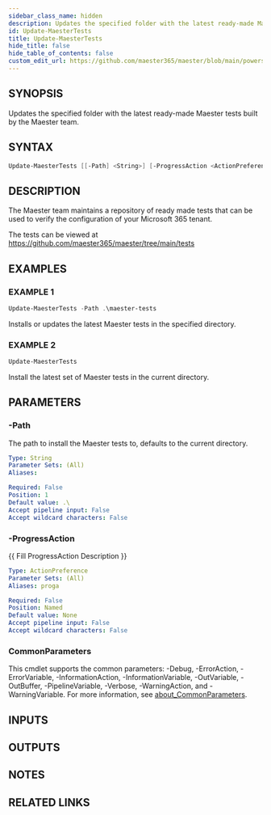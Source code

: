 ```yaml
---
sidebar_class_name: hidden
description: Updates the specified folder with the latest ready-made Maester tests built by the Maester team.
id: Update-MaesterTests
title: Update-MaesterTests
hide_title: false
hide_table_of_contents: false
custom_edit_url: https://github.com/maester365/maester/blob/main/powershell/public/Update-MaesterTests.ps1
---
```


## SYNOPSIS

Updates the specified folder with the latest ready-made Maester tests built by the Maester team.

## SYNTAX

```powershell
Update-MaesterTests [[-Path] <String>] [-ProgressAction <ActionPreference>] [<CommonParameters>]
```

## DESCRIPTION

The Maester team maintains a repository of ready made tests that can be used to verify the configuration of your Microsoft 365 tenant.

The tests can be viewed at https://github.com/maester365/maester/tree/main/tests

## EXAMPLES

### EXAMPLE 1

```powershell
Update-MaesterTests -Path .\maester-tests
```

Installs or updates the latest Maester tests in the specified directory.

### EXAMPLE 2

```powershell
Update-MaesterTests
```

Install the latest set of Maester tests in the current directory.

## PARAMETERS

### -Path

The path to install the Maester tests to, defaults to the current directory.

```yaml
Type: String
Parameter Sets: (All)
Aliases:

Required: False
Position: 1
Default value: .\
Accept pipeline input: False
Accept wildcard characters: False
```

### -ProgressAction

\{\{ Fill ProgressAction Description \}\}

```yaml
Type: ActionPreference
Parameter Sets: (All)
Aliases: proga

Required: False
Position: Named
Default value: None
Accept pipeline input: False
Accept wildcard characters: False
```

### CommonParameters

This cmdlet supports the common parameters: -Debug, -ErrorAction, -ErrorVariable, -InformationAction, -InformationVariable, -OutVariable, -OutBuffer, -PipelineVariable, -Verbose, -WarningAction, and -WarningVariable. For more information, see [about_CommonParameters](http://go.microsoft.com/fwlink/?LinkID=113216).

## INPUTS

## OUTPUTS

## NOTES

## RELATED LINKS
